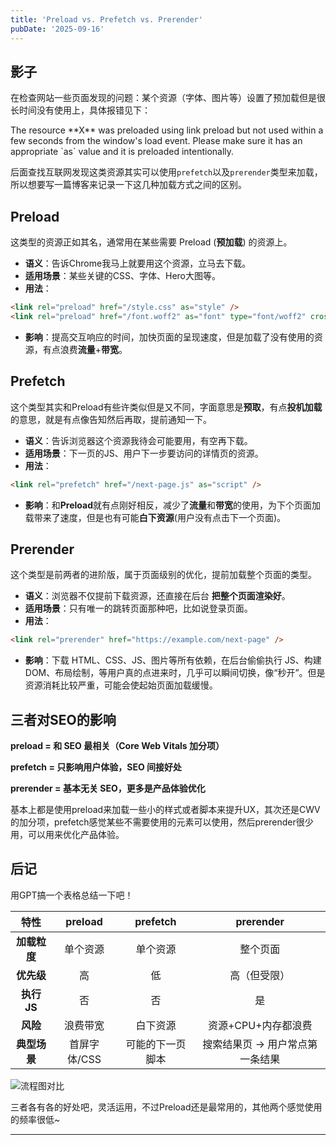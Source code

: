 ```yaml
---
title: 'Preload vs. Prefetch vs. Prerender'
pubDate: '2025-09-16'
---
```



## 影子

在检查网站一些页面发现的问题：某个资源（字体、图片等）设置了预加载但是很长时间没有使用上，具体报错见下：

<Callout type="warning" title="Warning" collapsible open>
  The resource **X** was preloaded using link preload but not used within a few seconds from the
  window's load event. Please make sure it has an appropriate `as` value and it is preloaded
  intentionally.
</Callout>

后面查找互联网发现这类资源其实可以使用`prefetch`以及`prerender`类型来加载，所以想要写一篇博客来记录一下这几种加载方式之间的区别。

## Preload

这类型的资源正如其名，通常用在某些需要 Preload (**预加载**) 的资源上。

- **语义**：告诉Chrome我马上就要用这个资源，立马去下载。
- **适用场景**：某些关键的CSS、字体、Hero大图等。
- **用法**：

```html
<link rel="preload" href="/style.css" as="style" />
<link rel="preload" href="/font.woff2" as="font" type="font/woff2" crossorigin />
```

- **影响**：提高交互响应的时间，加快页面的呈现速度，但是加载了没有使用的资源，有点浪费**流量**+**带宽**。

## Prefetch

这个类型其实和Preload有些许类似但是又不同，字面意思是**预取**，有点**投机加载**的意思，就是有点像告知然后再取，提前通知一下。

- **语义**：告诉浏览器这个资源我待会可能要用，有空再下载。
- **适用场景**：下一页的JS、用户下一步要访问的详情页的资源。
- **用法**：

```html
<link rel="prefetch" href="/next-page.js" as="script" />
```

- **影响**：和**Preload**就有点刚好相反，减少了**流量**和**带宽**的使用，为下个页面加载带来了速度，但是也有可能**白下资源**(用户没有点击下一个页面)。

## Prerender

这个类型是前两者的进阶版，属于页面级别的优化，提前加载整个页面的类型。

- **语义**：浏览器不仅提前下载资源，还直接在后台 **把整个页面渲染好**。
- **适用场景**：只有唯一的跳转页面那种吧，比如说登录页面。
- **用法**：

```html
<link rel="prerender" href="https://example.com/next-page" />
```

- **影响**：下载 HTML、CSS、JS、图片等所有依赖，在后台偷偷执行 JS、构建 DOM、布局绘制，等用户真的点进来时，几乎可以瞬间切换，像“秒开”。但是资源消耗比较严重，可能会使起始页面加载缓慢。

## 三者对SEO的影响

**preload = 和 SEO 最相关（Core Web Vitals 加分项）**

**prefetch = 只影响用户体验，SEO 间接好处**

**prerender = 基本无关 SEO，更多是产品体验优化**

基本上都是使用preload来加载一些小的样式或者脚本来提升UX，其次还是CWV的加分项，prefetch感觉某些不需要使用的元素可以使用，然后prerender很少用，可以用来优化产品体验。

## 后记

用GPT搞一个表格总结一下吧！

|     特性     |   preload    |     prefetch     |            prerender            |
| :----------: | :----------: | :--------------: | :-----------------------------: |
| **加载粒度** |   单个资源   |     单个资源     |            整个页面             |
|  **优先级**  |      高      |        低        |          高（但受限）           |
| **执行 JS**  |      否      |        否        |               是                |
|   **风险**   |   浪费带宽   |     白下资源     |       资源+CPU+内存都浪费       |
| **典型场景** | 首屏字体/CSS | 可能的下一页脚本 | 搜索结果页 → 用户常点第一条结果 |

![流程图对比](./_assets/svg-compare-preload-prefetch-prerender.png)

三者各有各的好处吧，灵活运用，不过Preload还是最常用的，其他两个感觉使用的频率很低~

---
